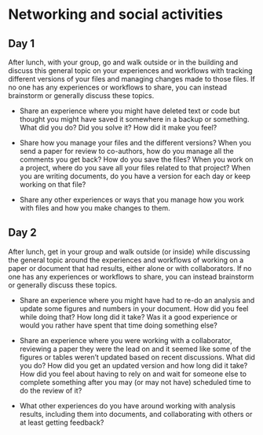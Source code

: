 # Networking and social activities

## Day 1 {#social-day-1 .unnumbered}

After lunch, with your group, go and walk outside or in the building and
discuss this general topic on your experiences and workflows with
tracking different versions of your files and managing changes made to
those files. If no one has any experiences or workflows to share, you
can instead brainstorm or generally discuss these topics.

-   Share an experience where you might have deleted text or code but
    thought you might have saved it somewhere in a backup or something.
    What did you do? Did you solve it? How did it make you feel?

-   Share how you manage your files and the different versions? When you
    send a paper for review to co-authors, how do you manage all the
    comments you get back? How do you save the files? When you work on a
    project, where do you save all your files related to that project?
    When you are writing documents, do you have a version for each day
    or keep working on that file?

-   Share any other experiences or ways that you manage how you work
    with files and how you make changes to them.

## Day 2 {#social-day-2 .unnumbered}

After lunch, get in your group and walk outside (or inside) while
discussing the general topic around the experiences and workflows of
working on a paper or document that had results, either alone or with
collaborators. If no one has any experiences or workflows to share, you
can instead brainstorm or generally discuss these topics.

-   Share an experience where you might have had to re-do an analysis
    and update some figures and numbers in your document. How did you
    feel while doing that? How long did it take? Was it a good
    experience or would you rather have spent that time doing something
    else?

-   Share an experience where you were working with a collaborator,
    reviewing a paper they were the lead on and it seemed like some of
    the figures or tables weren't updated based on recent discussions.
    What did you do? How did you get an updated version and how long did
    it take? How did you feel about having to rely on and wait for
    someone else to complete something after you may (or may not have)
    scheduled time to do the review of it?

-   What other experiences do you have around working with analysis
    results, including them into documents, and collaborating with
    others or at least getting feedback?
